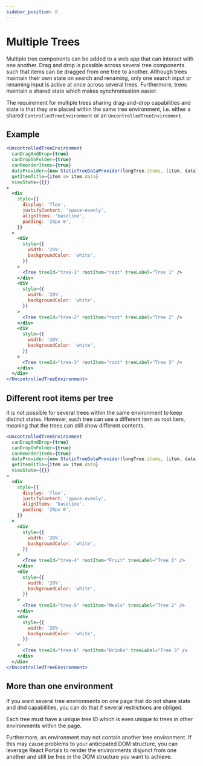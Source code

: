 ```yaml
---
sidebar_position: 8
---
```


# Multiple Trees

Multiple tree components can be added to a web app that can interact with one another. Drag and drop is possible
across several tree components such that items can be dragged from one tree to another. Although trees maintain
their own state on search and renaming, only one search input or renaming input is active at once across several
trees. Furthermore, trees maintain a shared state which makes synchronisation easier.

The requirement for multiple trees sharing drag-and-drop capabilities and state is that they are placed within the
same tree environment, i.e. either a shared `ControlledTreeEnvironment` or an `UncontrolledTreeEnvironment`.

## Example

```jsx live
<UncontrolledTreeEnvironment
  canDragAndDrop={true}
  canDropOnFolder={true}
  canReorderItems={true}
  dataProvider={new StaticTreeDataProvider(longTree.items, (item, data) => ({ ...item, data }))}
  getItemTitle={item => item.data}
  viewState={{}}
>
  <div
    style={{
      display: 'flex',
      justifyContent: 'space-evenly',
      alignItems: 'baseline',
      padding: '20px 0',
    }}
  >
    <div
      style={{
        width: '28%',
        backgroundColor: 'white',
      }}
    >
      <Tree treeId="tree-1" rootItem="root" treeLabel="Tree 1" />
    </div>
    <div
      style={{
        width: '28%',
        backgroundColor: 'white',
      }}
    >
      <Tree treeId="tree-2" rootItem="root" treeLabel="Tree 2" />
    </div>
    <div
      style={{
        width: '28%',
        backgroundColor: 'white',
      }}
    >
      <Tree treeId="tree-3" rootItem="root" treeLabel="Tree 3" />
    </div>
  </div>
</UncontrolledTreeEnvironment>
```

## Different root items per tree

It is not possible for several trees within the same environment to keep distinct states.
However, each tree can use a different item as root item, meaning that the trees can
still show different contents.

```jsx live
<UncontrolledTreeEnvironment
  canDragAndDrop={true}
  canDropOnFolder={true}
  canReorderItems={true}
  dataProvider={new StaticTreeDataProvider(longTree.items, (item, data) => ({ ...item, data }))}
  getItemTitle={item => item.data}
  viewState={{}}
>
  <div
    style={{
      display: 'flex',
      justifyContent: 'space-evenly',
      alignItems: 'baseline',
      padding: '20px 0',
    }}
  >
    <div
      style={{
        width: '28%',
        backgroundColor: 'white',
      }}
    >
      <Tree treeId="tree-4" rootItem="Fruit" treeLabel="Tree 1" />
    </div>
    <div
      style={{
        width: '28%',
        backgroundColor: 'white',
      }}
    >
      <Tree treeId="tree-5" rootItem="Meals" treeLabel="Tree 2" />
    </div>
    <div
      style={{
        width: '28%',
        backgroundColor: 'white',
      }}
    >
      <Tree treeId="tree-6" rootItem="Drinks" treeLabel="Tree 3" />
    </div>
  </div>
</UncontrolledTreeEnvironment>
```

## More than one environment

If you want several tree environments on one page that do not share state and dnd capabilities,
you can do that if several restrictions are obliged.

Each tree must have a unique tree ID which is even unique to trees in other environments
within the page.

Furthermore, an environment may not contain another tree environment. If this may cause problems
to your anticipated DOM structure, you can leverage React Portals to render the environments
disjunct from one another and still be free in the DOM structure you want to achieve.
